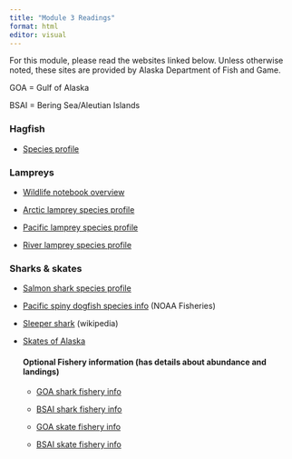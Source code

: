 ```yaml
---
title: "Module 3 Readings"
format: html
editor: visual
---
```


For this module, please read the websites linked below. Unless otherwise noted, these sites are provided by Alaska Department of Fish and Game.

GOA = Gulf of Alaska

BSAI = Bering Sea/Aleutian Islands

### Hagfish

-   [Species profile](https://www.adfg.alaska.gov/index.cfm?adfg=hagfish.main)

### Lampreys

-   [Wildlife notebook overview](https://www.adfg.alaska.gov/static/education/wns/lampreys.pdf)

-   [Arctic lamprey species profile](https://www.adfg.alaska.gov/index.cfm?adfg=arcticlamprey.main)

-   [Pacific lamprey species profile](https://www.adfg.alaska.gov/index.cfm?adfg=pacificlamprey.main)

-   [River lamprey species profile](https://www.adfg.alaska.gov/index.cfm?adfg=riverlamprey.main)

### Sharks & skates

-   [Salmon shark species profile](https://www.adfg.alaska.gov/index.cfm?adfg=salmonshark.main)

-   [Pacific spiny dogfish species info](https://www.fisheries.noaa.gov/species/pacific-spiny-dogfish) (NOAA Fisheries)

-   [Sleeper shark](https://en.wikipedia.org/wiki/Pacific_sleeper_shark) (wikipedia)

-   [Skates of Alaska ](https://www.adfg.alaska.gov/index.cfm?adfg=wildlifenews.view_article&articles_id=514)

    #### Optional Fishery information (has details about abundance and landings)

    <div>

    -   [GOA shark fishery info](https://apps-afsc.fisheries.noaa.gov/refm/docs/2020/GOAshark.pdf)

    -   [BSAI shark fishery info](https://apps-afsc.fisheries.noaa.gov/Plan_Team/2022/GOAshark.pdf)

    -   [GOA skate fishery info](https://apps-afsc.fisheries.noaa.gov/Plan_Team/2023/GOAskate.pdf)

    -   [BSAI skate fishery info](https://apps-afsc.fisheries.noaa.gov/Plan_Team/2023/BSAIskate.pdf)

    </div>
